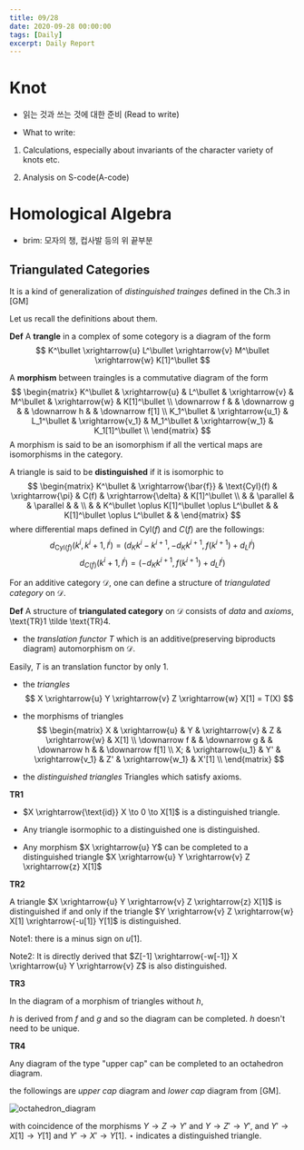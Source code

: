 ```yaml
---
title: 09/28
date: 2020-09-28 00:00:00
tags: [Daily]
excerpt: Daily Report
---
```


# Knot

* 읽는 것과 쓰는 것에 대한 준비 (Read to write)

*  What to write:

1. Calculations, especially about invariants of the character variety of knots etc.

2. Analysis on S-code(A-code)

# Homological Algebra

* brim: 모자의 챙, 컵사발 등의 위 끝부분

## Triangulated Categories

It is a kind of generalization of _distinguished trainges_ defined in the Ch.3 in [GM]

Let us recall the definitions about them.

__Def__ A __trangle__ in a complex of some cotegory is a diagram of the form
$$
K^\bullet \xrightarrow{u} L^\bullet \xrightarrow{v} M^\bullet \xrightarrow{w} K[1]^\bullet
$$

A __morphism__ between traingles is a commutative diagram of the form
$$
\begin{matrix}
K^\bullet & \xrightarrow{u} & L^\bullet & \xrightarrow{v} & M^\bullet & \xrightarrow{w} & K[1]^\bullet \\
\downarrow  f & & \downarrow g & & \downarrow h & & \downarrow f[1] \\
K_1^\bullet & \xrightarrow{u_1} & L_1^\bullet & \xrightarrow{v_1} & M_1^\bullet & \xrightarrow{w_1} & K_1[1]^\bullet \\
\end{matrix}
$$
A morphism is said to be an isomorphism if all the vertical maps are isomorphisms in the category.

A triangle is said to be __distinguished__ if it is isomorphic to
$$
\begin{matrix}
K^\bullet & \xrightarrow{\bar{f}} & \text{Cyl}(f) & \xrightarrow{\pi} & C(f) & \xrightarrow{\delta} & K[1]^\bullet \\
& & \parallel & & \parallel & & \\
& & K^\bullet \oplus K[1]^\bullet \oplus L^\bullet & & K[1]^\bullet \oplus L^\bullet & & 
\end{matrix}
$$
where differential maps defined in $\text{Cyl}(f)$ and $C(f)$ are the followings:
$$
d_{\text{Cyl}(f)}(k^i, k^i+1, l^i) = (d_K k^i - k^{i+1}, -d_K k^{i+1}, f(k^{i+1}) + d_L l^i)
$$
$$
d_{C(f)}(k^i+1, l^i) = (-d_K k^{i+1}, f(k^{i+1}) + d_L l^i)
$$

For an additive category $\mathcal{D}$, one can define a structure of _triangulated category_ on $\mathcal{D}$.

__Def__ A structure of __triangulated category__ on $\mathcal{D}$ consists of _data_ and _axioms_, \text{TR}1 \tilde \text{TR}4.

* the _translation functor_ $T$ which is an additive(preserving biproducts diagram) automorphism on $\mathcal{D}$. 

Easily, $T$ is an translation functor by only $1$.

* the _triangles_
$$
X \xrightarrow{u} Y \xrightarrow{v} Z \xrightarrow{w} X[1] = T(X)
$$

* the morphisms of triangles 
$$
\begin{matrix}
X & \xrightarrow{u} & Y & \xrightarrow{v} & Z & \xrightarrow{w} & X[1] \\
\downarrow  f & & \downarrow g & & \downarrow h & & \downarrow f[1] \\
X; & \xrightarrow{u_1} & Y' & \xrightarrow{v_1} & Z' & \xrightarrow{w_1} & X'[1] \\
\end{matrix}
$$

* the _distinguished triangles_
Triangles which satisfy axioms.

__TR1__

* $X \xrightarrow{\text{id}} X \to 0 \to X[1]$ is a distinguished triangle.

* Any triangle isormophic to a distinguished one is distinguished.

* Any morphism $X \xrightarrow{u} Y$ can be completed to a distinguished triangle $X \xrightarrow{u} Y \xrightarrow{v} Z \xrightarrow{z} X[1]$

__TR2__

A triangle $X \xrightarrow{u} Y \xrightarrow{v} Z \xrightarrow{z} X[1]$ is distinguished if and only if the triangle $Y \xrightarrow{v} Z \xrightarrow{w} X[1] \xrightarrow{-u[1]} Y[1]$ is distinguished.

Note1: there is a minus sign on $u[1]$.

Note2: It is directly derived that $Z[-1] \xrightarrow{-w[-1]} X \xrightarrow{u} Y \xrightarrow{v} Z$ is also distinguished.

__TR3__

In the diagram of a morphism of triangles without $h$,

$h$ is derived from $f$ and $g$ and so the diagram can be completed. $h$ doesn't need to be unique.

__TR4__

Any diagram of the type "upper cap" can be completed to an octahedron diagram.

the followings are _upper cap_ diagram and _lower cap_ diagram from [GM].

![octahedron_diagram](../../images/0928_octahedron_diagram.png)

with coincidence of the morphisms $Y \to Z \to Y'$ and $Y \to Z' \to Y'$, and $Y' \to X[1] \to Y[1]$ and $Y' \to X' \to Y[1]$. $\star$ indicates a distinguished triangle.




